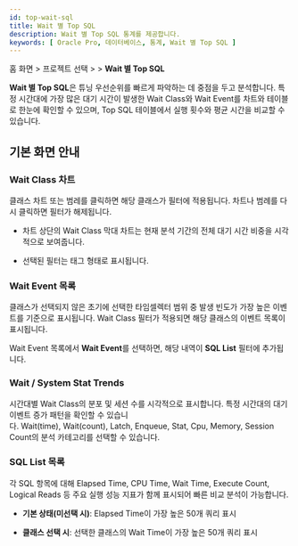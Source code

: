 ```yaml
---
id: top-wait-sql
title: Wait 별 Top SQL
description: Wait 별 Top SQL 통계를 제공합니다. 
keywords: [ Oracle Pro, 데이터베이스, 통계, Wait 별 Top SQL ]
---
```


홈 화면 &gt; 프로젝트 선택 &gt; <Cmdname sid="side_statistics" className="uitext" /> &gt; **Wait 별 Top SQL**

**Wait 별 Top SQL**은 튜닝 우선순위를 빠르게 파악하는 데 중점을 두고 분석합니다. 특정 시간대에 가장 많은 대기 시간이 발생한 Wait Class와 Wait Event를 차트와 테이블로 한눈에 확인할 수 있으며, Top SQL 테이블에서 실행 횟수와 평균 시간을 비교할 수 있습니다.

## 기본 화면 안내

<ImgLang img="db-top-wait-sql.png" desc="top wait sql" />

### Wait Class 차트

클래스 차트 또는 범레를 클릭하면 해당 클래스가 필터에 적용됩니다. 차트나 범례를 다시 클릭하면 필터가 해제됩니다.

- 차트 상단의 Wait Class 막대 차트는 현재 분석 기간의 전체 대기 시간 비중을 시각적으로 보여줍니다.

- 선택된 필터는 태그 형태로 표시됩니다.

### Wait Event 목록

클래스가 선택되지 않은 초기에 선택한 타임셀렉터 범위 중 발생 빈도가 가장 높은 이벤트를 기준으로 표시됩니다. Wait Class 필터가 적용되면 해당 클래스의 이벤트 목록이 표시됩니다.

Wait Event 목록에서 **Wait Event**를 선택하면, 해당 내역이 **SQL List** 필터에 추가됩니다.

### Wait / System Stat Trends

시간대별 Wait Class의 분포 및 세션 수를 시각적으로 표시합니다. 특정 시간대의 대기 이벤트 증가 패턴을 확인할 수 있습니다. Wait(time), Wait(count), Latch, Enqueue, Stat, Cpu, Memory, Session Count의 분석 카테고리를 선택할 수 있습니다.

### SQL List 목록

각 SQL 항목에 대해 Elapsed Time, CPU Time, Wait Time, Execute Count, Logical Reads 등 주요 실행 성능 지표가 함께 표시되어 빠른 비교 분석이 가능합니다.

- **기본 상태(미선택 시)**: Elapsed Time이 가장 높은 50개 쿼리 표시

- **클래스 선택 시**: 선택한 클래스의 Wait Time이 가장 높은 50개 쿼리 표시